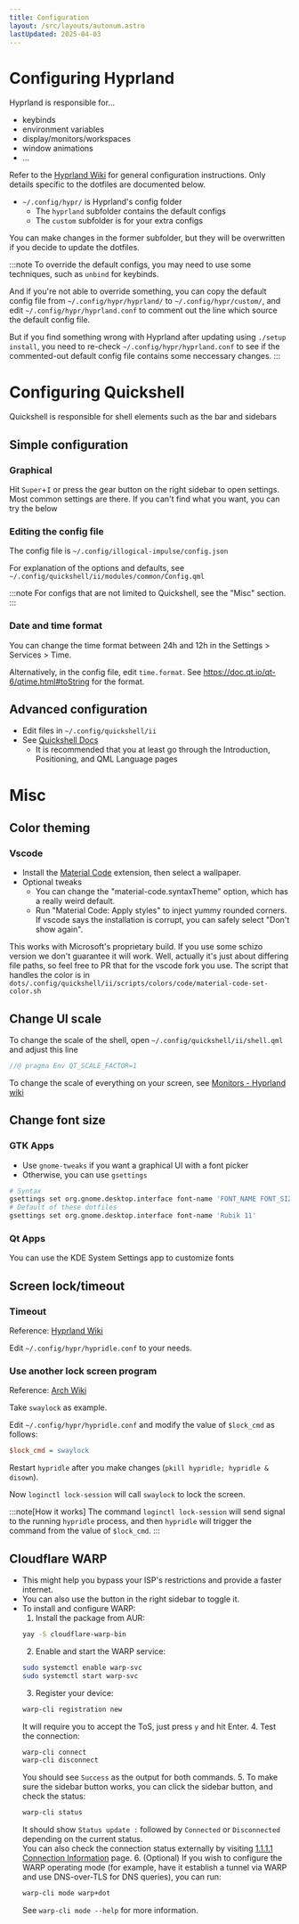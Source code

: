 ```yaml
---
title: Configuration
layout: /src/layouts/autonum.astro
lastUpdated: 2025-04-03
---
```


# Configuring Hyprland

Hyprland is responsible for...
- keybinds
- environment variables
- display/monitors/workspaces
- window animations
- ...

Refer to the [Hyprland Wiki](https://wiki.hypr.land/) for general configuration instructions. Only details specific to the dotfiles are documented below.

- `~/.config/hypr/` is Hyprland's config folder
  - The `hyprland` subfolder contains the default configs
  - The `custom` subfolder is for your extra configs

You can make changes in the former subfolder, but they will be overwritten if you decide to update the dotfiles.

:::note
To override the default configs, you may need to use some techniques, such as `unbind` for keybinds.

And if you're not able to override something, you can copy the default config file from `~/.config/hypr/hyprland/` to `~/.config/hypr/custom/`, and edit `~/.config/hypr/hyprland.conf` to comment out the line which source the default config file.

But if you find something wrong with Hyprland after updating using `./setup install`, you need to re-check `~/.config/hypr/hyprland.conf` to see if the commented-out default config file contains some neccessary changes.
:::

# Configuring Quickshell

Quickshell is responsible for shell elements such as the bar and sidebars

## Simple configuration

### Graphical

Hit `Super`+`I` or press the gear button on the right sidebar to open settings. Most common settings are there. If you can't find what you want, you can try the below

### Editing the config file

The config file is `~/.config/illogical-impulse/config.json`

For explanation of the options and defaults, see `~/.config/quickshell/ii/modules/common/Config.qml`

:::note
For configs that are not limited to Quickshell, see the "Misc" section.
:::
### Date and time format

You can change the time format between 24h and 12h in the Settings > Services > Time.

Alternatively, in the config file, edit `time.format`. See https://doc.qt.io/qt-6/qtime.html#toString for the format.

## Advanced configuration

- Edit files in `~/.config/quickshell/ii`
- See [Quickshell Docs](https://quickshell.outfoxxed.me/docs/types/)
  - It is recommended that you at least go through the Introduction, Positioning, and QML Language pages

# Misc

## Color theming

### Vscode

- Install the [Material Code](https://marketplace.visualstudio.com/items?itemName=rakib13332.material-code) extension, then select a wallpaper.
- Optional tweaks
  - You can change the "material-code.syntaxTheme" option, which has a really weird default.
  - Run "Material Code: Apply styles" to inject yummy rounded corners. If vscode says the installation is corrupt, you can safely select "Don't show again".

This works with Microsoft's proprietary build. If you use some schizo version we don't guarantee it will work. Well, actually it's just about differing file paths, so feel free to PR that for the vscode fork you use. The script that handles the color is in `dots/.config/quickshell/ii/scripts/colors/code/material-code-set-color.sh`

## Change UI scale

To change the scale of the shell, open `~/.config/quickshell/ii/shell.qml` and adjust this line
```qml
//@ pragma Env QT_SCALE_FACTOR=1
```

To change the scale of everything on your screen, see [Monitors - Hyprland wiki](https://wiki.hypr.land/Configuring/Monitors/)

## Change font size

### GTK Apps

- Use `gnome-tweaks` if you want a graphical UI with a font picker
- Otherwise, you can use `gsettings`
```bash
# Syntax
gsettings set org.gnome.desktop.interface font-name 'FONT_NAME FONT_SIZE'
# Default of these dotfiles
gsettings set org.gnome.desktop.interface font-name 'Rubik 11'
```

### Qt Apps
You can use the KDE System Settings app to customize fonts

## Screen lock/timeout

### Timeout

Reference: [Hyprland Wiki](https://wiki.hypr.land/Hypr-Ecosystem/hypridle/)

Edit `~/.config/hypr/hypridle.conf` to your needs.

### Use another lock screen program
Reference: [Arch Wiki](https://wiki.archlinux.org/title/Session_lock)

Take `swaylock` as example.

Edit `~/.config/hypr/hypridle.conf` and modify the value of `$lock_cmd` as follows:
```ini
$lock_cmd = swaylock
```

Restart `hypridle` after you make changes (`pkill hypridle; hypridle & disown`).

Now `loginctl lock-session` will call `swaylock` to lock the screen.

:::note[How it works]
The command `loginctl lock-session` will send signal to the running `hypridle` process, and then `hypridle` will trigger the command from the value of `$lock_cmd`.
:::

## Cloudflare WARP
- This might help you bypass your ISP's restrictions and provide a faster internet.
- You can also use the button in the right sidebar to toggle it.
- To install and configure WARP:
  1. Install the package from AUR:
    ```bash
    yay -S cloudflare-warp-bin
    ```
  2. Enable and start the WARP service:
    ```bash
    sudo systemctl enable warp-svc
    sudo systemctl start warp-svc
    ```
  3. Register your device:
    ```bash
    warp-cli registration new
    ```
  It will require you to accept the ToS, just press `y` and hit Enter.
  4. Test the connection:
    ```bash
    warp-cli connect
    warp-cli disconnect
    ```
  You should see `Success` as the output for both commands.
  5. To make sure the sidebar button works, you can click the sidebar button, and check the status:
    ```bash
    warp-cli status
    ```
  It should show `Status update :` followed by `Connected` or `Disconnected` depending on the current status.  
  You can also check the connection status externally by visiting [1.1.1.1 Connection Information](https://1.1.1.1/help) page.
  6. (Optional) If you wish to configure the WARP operating mode (for example, have it establish a tunnel via WARP and use DNS-over-TLS for DNS queries), you can run:
    ```bash
    warp-cli mode warp+dot
    ```
  See `warp-cli mode --help` for more information.
  


